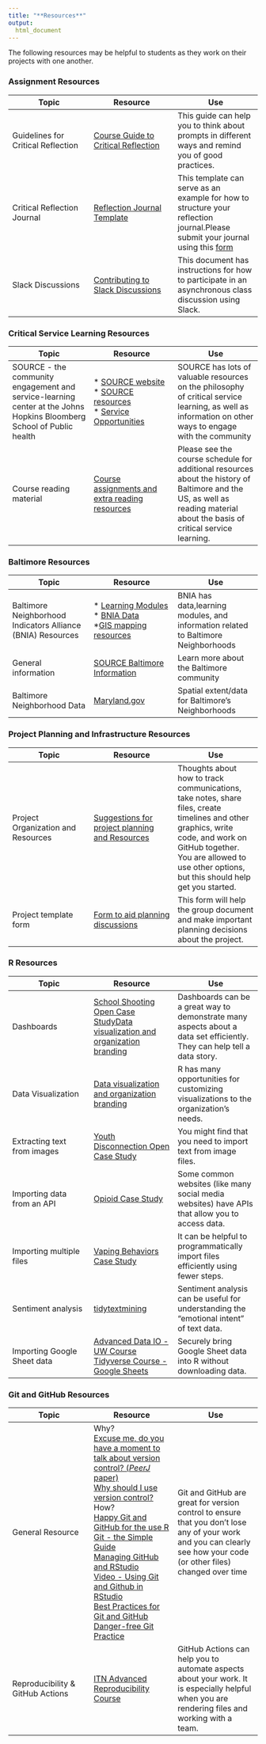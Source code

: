 ```yaml
---
title: "**Resources**"
output:
  html_document
---
```


The following resources may be helpful to students as they work on their projects with one another. 

### **Assignment Resources**

<div class = table_style>
|Topic| Resource| Use |
|-------------------|--------------------|--------------------|
|Guidelines for Critical Reflection | [Course Guide to Critical Reflection](https://docs.google.com/document/d/10dM6WA2LHmX922-hlehJULX5IWSizsH6kWnNAVe_VYw/edit?usp=sharing)| This guide can help you to think about prompts in different ways and remind you of good practices.|
|Critical Reflection Journal| [Reflection Journal Template](https://docs.google.com/document/d/16FIPvK3MI3Jd_TKcGoklysANy1aqbkw7BjhlcJnFva8/edit?usp=sharing)| This template can serve as an example for how to structure your reflection journal.Please submit your journal using this [form](https://forms.gle/m67DyJNsehYB8qnSA)|
|Slack Discussions|[Contributing to Slack Discussions](https://docs.google.com/document/d/1Wh01tDp_JFbwE1EDRcONXfjFJIpuLNbcQJAW9W1ALbk/edit?usp=sharing)| This document has instructions for how to participate in an asynchronous class discussion using Slack.|
</div>

### **Critical Service Learning Resources**
<div class = table_style>
|Topic| Resource| Use |
|-------------------|--------------------|--------------------|
|SOURCE - the community engagement and service-learning center at the Johns Hopkins Bloomberg School of Public health| * [SOURCE website](https://source.jhu.edu/) <br> * [SOURCE resources](https://source.jhu.edu/publications-and-resources/national-resources.html) <br> * [Service Opportunities](https://source.jhu.edu/audiences/students/opportunities/index.html)| SOURCE has lots of valuable resources on the philosophy of critical service learning, as well as  information on other ways to engage with the community|
|Course reading material | [Course assignments and extra reading resources](https://jhudatascience.org/Baltimore_Community_Course/schedule.html) | Please see the course schedule for additional resources about the history of Baltimore and the US, as well as reading material about the basis of critical service learning.|
</div>



### **Baltimore Resources**
<div class = table_style>
|Topic| Resource| Use |
|-------------------|--------------------|--------------------|
|Baltimore Neighborhood Indicators Alliance (BNIA) Resources| * [Learning Modules](https://bniajfi.org/resources/learning-community/for-instructors/faculty-resources/downloads/) <br> * [BNIA Data](https://bniajfi.org/vital_signs/data_downloads/) <br> *[GIS mapping resources](https://mapping-bniajfi.opendata.arcgis.com/)| BNIA has data,learning modules, and information related to Baltimore Neighborhoods|
|General information |[SOURCE Baltimore Information](https://source.jhu.edu/audiences/students/know-baltimore/index.html)| Learn more about the Baltimore community|
|Baltimore Neighborhood Data |[Maryland.gov](https://data.imap.maryland.gov/datasets/fc5d183b20a145009eae8f8b171eeb0d_0/explore?location=39.284600%2C-76.620550%2C12.26)| Spatial extent/data for Baltimore's Neighborhoods |
</div>

### **Project Planning and Infrastructure Resources**

<div class = table_style>
|Topic| Resource| Use|
|-------------------|--------------------|--------------------|
|Project Organization and Resources | [Suggestions for project planning and Resources](https://docs.google.com/document/d/1RveTbckBTomgx2JiiCbm01SE88OvODK7JCQxo1gbLbo/edit?usp=sharing)| Thoughts about how to track communications, take notes, share files, create timelines and other graphics, write code, and work on GitHub together. You are allowed to use other options, but this should help get you started.| 
|Project template form | [Form to aid planning discussions](https://docs.google.com/document/d/1b0XHuKsys_ACCtA9nI_M9F1CR2oWo2RLR-A1C6cvz0U/edit?usp=sharing) | This form will help the group document and make important planning decisions about the project.|
</div>


### **R Resources**

<div class = table_style>
|Topic| Resource| Use |
|-------------------|--------------------|--------------------|
|Dashboards|[School Shooting Open Case Study](https://www.opencasestudies.org/ocs-bp-school-shootings-dashboard/)[Data visualization and organization branding](https://rfortherestofus.com/2022/02/data-viz-org-branding/)| Dashboards can be a great way to demonstrate many aspects about a data set efficiently. They can help tell a data story. 
|Data Visualization| [Data visualization and organization branding](https://rfortherestofus.com/2022/02/data-viz-org-branding/)| R has many opportunities for customizing visualizations to the organization's needs.|
|Extracting text from images|[Youth Disconnection Open Case Study](https://www.opencasestudies.org/ocs-bp-youth-disconnection/)| You might  find that you need to import text from image files.|
|Importing data from an API|[Opioid Case Study](https://www.opencasestudies.org/ocs-bp-opioid-rural-urban/)| Some common websites (like many social media websites) have APIs that allow you to access data.|
|Importing multiple files| [Vaping Behaviors Case Study](https://www.opencasestudies.org/ocs-bp-vaping-case-study/#Data_Import)|It can be helpful to programmatically import files efficiently using fewer steps.|
|Sentiment analysis| [tidytextmining](https://www.tidytextmining.com/sentiment.html)| Sentiment analysis can be useful for understanding the "emotional intent" of text data.|
|Importing Google Sheet data| [Advanced Data IO - UW Course](http://sisbid.github.io/Data-Wrangling/lecture_notes/Advanced_Data_IO.pdf) <br> [Tidyverse Course - Google Sheets](https://jhudatascience.org/tidyversecourse/get-data.html#google-sheets)| Securely bring Google Sheet data into R without downloading data.|
</div>

### **Git and GitHub Resources**

<div class = table_style>
|Topic| Resource| Use|
|-------------------|--------------------|--------------------|
|General Resource | Why? <br> [Excuse me, do you have a moment to talk about version control? (_PeerJ_ paper)](https://peerj.com/preprints/3159v2/) <br> [Why should I use version control?](https://stackoverflow.com/questions/1408450/why-should-i-use-version-control) <br> How? <br> [Happy Git and GitHub for the use R ](https://happygitwithr.com/) <br> [Git - the Simple Guide](https://rogerdudler.github.io/git-guide/) <br> [Managing GitHub and RStudio](https://www.rstudio.com/resources/webinars/managing-part-2-github-and-rstudio/) <br> [Video - Using Git and Github in RStudio](https://youtu.be/4s5yAxa99cE) <br>[Best Practices for Git and GitHub](https://r-pkgs.org/git.html) <br> [Danger-free Git Practice](https://git-school.github.io/visualizing-git/) | Git and GitHub are great for version control to ensure that you don't lose any of your work and you can clearly see how your code (or other files) changed  over time|
|Reproducibility & GitHub Actions | [ITN Advanced Reproducibility Course ](https://jhudatascience.org/Adv_Reproducibility_in_Cancer_Informatics/)| GitHub Actions can help you to automate aspects about your work. It is especially helpful when you are rendering files and working with a team.|
</div>





